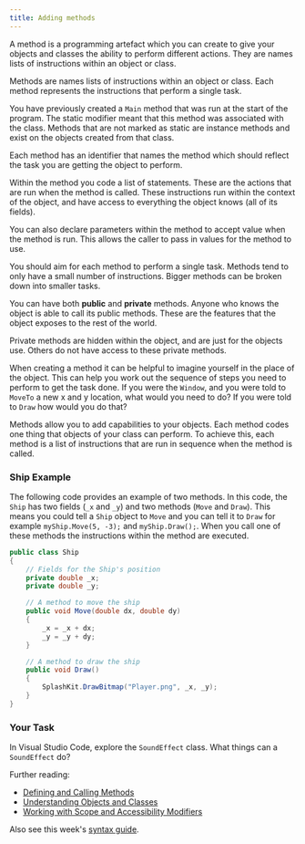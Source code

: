 ```yaml
---
title: Adding methods
---
```



A method is a programming artefact which you can create to give your objects and classes the ability to perform different actions.  They are names lists of instructions within an object or class.

Methods are names lists of instructions within an object or class. Each method represents the instructions that perform a single task.

You have previously created a `Main` method that was run at the start of the program. The static modifier meant that this method was associated with the class. Methods that are not marked as static are instance methods and exist on the objects created from that class.

Each method has an identifier that names the method which should reflect the task you are getting the object to perform.

Within the method you code a list of statements. These are the actions that are run when the method is called. These instructions run within the context of the object, and have access to everything the object knows (all of its fields).

You can also declare parameters within the method to accept value when the method is run. This allows the caller to pass in values for the method to use.

You should aim for each method to perform a single task. Methods tend to only have a small number of instructions. Bigger methods can be broken down into smaller tasks.

You can have both **public** and **private** methods. Anyone who knows the object is able to call its public methods. These are the features that the object exposes to the rest of the world.

Private methods are hidden within the object, and are just for the objects use. Others do not have access to these private methods.

When creating a method it can be helpful to imagine yourself in the place of the object. This can help you work out the sequence of steps you need to perform to get the task done.  If you were the `Window`, and you were told to `MoveTo` a new x and y location, what would you need to do? If you were told to `Draw` how would you do that?

Methods allow you to add capabilities to your objects. Each method codes one thing that objects of your class can perform. To achieve this, each method is a list of instructions that are run in sequence when the method is called.

### Ship Example

The following code provides an example of two methods. In this code, the `Ship` has two fields (`_x` and `_y`) and two methods (`Move` and `Draw`). This means you could tell a `Ship` object to `Move` and you can tell it to `Draw` for example `myShip.Move(5, -3);` and `myShip.Draw();`. When you call one of these methods the instructions within the method are executed.

```cs
public class Ship
{
    // Fields for the Ship's position
    private double _x;
    private double _y;

    // A method to move the ship
    public void Move(double dx, double dy)
    {
        _x = _x + dx;
        _y = _y + dy;
    }

    // A method to draw the ship
    public void Draw()
    {
        SplashKit.DrawBitmap("Player.png", _x, _y);
    }
}
```

### Your Task

In Visual Studio Code, explore the `SoundEffect` class. What things can a `SoundEffect` do?

Further reading:

* [Defining and Calling Methods](https://www.microsoft.com/net/tutorials/csharp/getting-started/methods)
* [Understanding Objects and Classes](https://www.microsoft.com/net/tutorials/csharp/getting-started/classes-objects)
* [Working with Scope and Accessibility Modifiers](https://www.microsoft.com/net/tutorials/csharp/getting-started/scope-accessibility)

Also see this week's [syntax guide](/book/part-3-programs-as-concepts/5-collaboration-encapsulation/2-trailside/16-syntax-guide).
